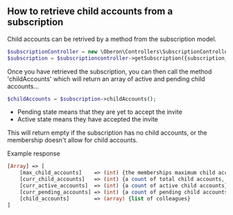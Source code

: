 ## How to retrieve child accounts from a subscription

Child accounts can be retrived by a method from the subscription model.

```php
$subscriptionController = new \Oberon\Controllers\SubscriptionController();
$subscription = $subscriptioncontroller->getSubscription({subscription_id});
```

Once you have retrieved the subscription, you can then call the method 'childAccounts' which will return an array of active and pending child accounts...

```php
$childAccounts = $subscription->childAccounts();
```

* Pending state means that they are yet to accept the invite
* Active state means they have accepted the invite

This will return empty if the subscription has no child accounts, or the membership doesn't allow for child accounts.

Example response

```php
[Array] => [
    [max_child_accounts]    => (int) {the memberships maximum child account count},
    [curr_child_accounts]   => (int) {a count of total child accounts, pending and active},
    [curr_active_accounts]  => (int) {a count of active child accounts},
    [curr_pending_accounts] => (int) {a count of pending child accounts},
    [child_accounts]        => (array) {list of colleagues}
]
```